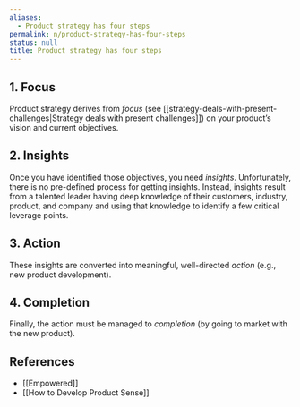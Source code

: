 ```yaml
---
aliases:
  - Product strategy has four steps
permalink: n/product-strategy-has-four-steps
status: null
title: Product strategy has four steps
---
```

## 1. Focus

Product strategy derives from _focus_ (see [[strategy-deals-with-present-challenges|Strategy deals with present challenges]]) on your product’s vision and current objectives.

## 2. Insights

Once you have identified those objectives, you need _insights_. Unfortunately, there is no pre-defined process for getting insights. Instead, insights result from a talented leader having deep knowledge of their customers, industry, product, and company and using that knowledge to identify a few critical leverage points.

## 3. Action

These insights are converted into meaningful, well-directed _action_ (e.g., new product development).

## 4. Completion

Finally, the action must be managed to _completion_ (by going to market with the new product).

## References

- [[Empowered]]
- [[How to Develop Product Sense]]

